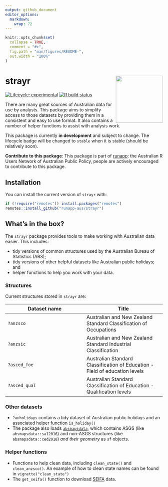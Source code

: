 ```yaml
---
output: github_document
editor_options: 
  markdown: 
    wrap: 72
---
```


<!-- README.md is generated from README.Rmd. Please edit that file -->

```r
knitr::opts_chunk$set( 
  collapse = TRUE,
  comment = "#>",
  fig.path = "man/figures/README-",
  out.width = "100%"
)
```

# strayr <img src="man/figures/apple-touch-icon-152x152.png" align="right" style="height:150px"/>

<!-- badges: start -->

[![Lifecycle:
experimental](https://img.shields.io/badge/lifecycle-experimental-orange.svg)](https://www.tidyverse.org/lifecycle/#experimental)
[![R build
status](https://github.com/runapp-aus/strayr/workflows/R-CMD-check/badge.svg)](https://github.com/runapp-aus/strayr/actions)

<!-- badges: end -->

There are many great sources of Australian data for use by analysts.
This package aims to simplify access to those datasets by providing them
in a consistent and easy to use format. It also contains a number of
helper functions to assist with analysis work.

This package is currently **in development** and subject to change. The
lifecycle badge will be changed to `stable` when it is stable (should be
relatively soon).

**Contribute to this package**: This package is part of
[runapp](https://github.com/runapp-aus): the Australian R Users Network
of Australian Public Policy, people are actively encouraged to
contribute to this package.

## Installation

You can install the current version of `strayr` with:

``` r
if (!require("remotes")) install.packages("remotes")
remotes::install_github("runapp-aus/strayr")
```

## What's in the box?

The `strayr` package provides tools to make working with Australian data
easier. This includes:

-   tidy versions of common structures used by the Australian Bureau of
    Statistics (ABS);
-   tidy versions of other helpful datasets like Australian public
    holidays; and
-   helper functions to help you work with your data.

### Structures

Current structures stored in `strayr` are:

| Dataset name | Title |
|---|---|
| `?anzsco` | Australian and New Zealand Standard Classification of Occupations |
| `?anzsic` | Australian and New Zealand Standard Industrial Classification |
| `?asced_foe` | Australian Standard Classification of Education - Field of education levels |
| `?asced_qual` | Australian Standard Classification of Education - Qualification levels |


### Other datasets
- `?auholidays` contains a tidy dataset of Australian public holidays and an associated helper function `is_holiday()`
- The package also loads [`absmapsdata`](https://github.com/wfmackey/absmapsdata), which contains ASGS (like `absmapsdata::sa12016`) and non-ASGS structures (like `absmapsdata::ced2018`) *and their geometry* as `sf` objects.

### Helper functions
* Functions to help clean data, including `clean_state()` and `clean_anzsco()`. An example of how to clean state names can be found in `vignette("clean_state")`
* The `get_seifa()` function to download [SEIFA](https://www.abs.gov.au/AUSSTATS/abs@.nsf/Lookup/2033.0.55.001Main+Features12016?OpenDocument) data.
